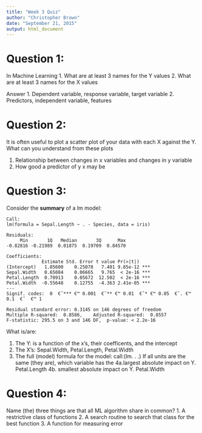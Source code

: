 ---
title: "Week 3 Quiz"
author: "Christopher Brown"
date: "September 21, 2015"
output: html_document
---

# Question 1:

In Machine Learning 
1. What are at least 3 names for the Y values 
2. What are at least 3 names for the X values

Answer
1. Dependent variable, response variable, target variable 
2. Predictors, independent variable, features 

# Question 2:

It is often useful to plot a scatter plot of your data with each X against the Y. 
What can you understand from these plots

1. Relationship between changes in x variables and changes in y variable
2. How good a predictor of y x may be 



# Question 3: 

Consider the **summary** of a lm model: 

    Call:
    lm(formula = Sepal.Length ~ . - Species, data = iris)
    
    Residuals:
         Min       1Q   Median       3Q      Max 
    -0.82816 -0.21989  0.01875  0.19709  0.84570 
    
    Coefficients:
                 Estimate Std. Error t value Pr(>|t|)    
    (Intercept)   1.85600    0.25078   7.401 9.85e-12 ***
    Sepal.Width   0.65084    0.06665   9.765  < 2e-16 ***
    Petal.Length  0.70913    0.05672  12.502  < 2e-16 ***
    Petal.Width  -0.55648    0.12755  -4.363 2.41e-05 ***
    ---
    Signif. codes:  0  €˜*** €™ 0.001  €˜** €™ 0.01  €˜* €™ 0.05  €˜. €™ 0.1  €˜  €™ 1
    
    Residual standard error: 0.3145 on 146 degrees of freedom
    Multiple R-squared:  0.8586,	Adjusted R-squared:  0.8557 
    F-statistic: 295.5 on 3 and 146 DF,  p-value: < 2.2e-16

What is/are:

1. The Y: is a function of the x's, their coefficents, and the intercept
2. The X's: Sepal.Width, Petal.Length, Petal.Width
3. The full (model) formula for the model: call:(lm. . .) 
If all units are the same (they are), which variable has the 
4a.largest absolute impact on Y. Petal.Length
4b. smallest absolute impact on Y. Petal.Width


  
  
# Question 4: 

Name (the) three things are that all ML algorithm share in common?
1. A restrictive class of functions
2. A search routine to search that class for the best function
3. A function for measuring error

